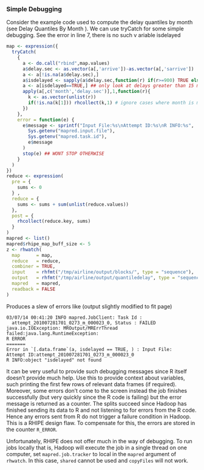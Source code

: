 <!--
### Streaming Data ###

Some algorithms are left associative in their operands $t_1$, $t_2$, $\ldots$, $t_n$ but not 
commutative. For example a streaming update algorithm that computes the inter-arrival times 
of time series data for different levels of a categorical variable. That is, the triangular 
series $t_{k,1}$, $t_{k,2}$, $\ldots$, $t_{k,n_k}$ where k takes the levels of a categorical 
variable C (which takes the values $1, 2, 3, \ldots, m$). The input are pairs (i, j), $i$ $\in$ 
$\{1, 2, \ldots, m\}$, $j$ $\in$ $\{t_{ik}\}$. In the following code, the data structure F 
is updated with the datastructure contained in the values (see the map). The datastructures
are indexed in time by the timepoint - they need to be sent to the reducer (for a given level
of the categorical variable catlevel) in time order. Thus the map sends the pair (catlevel, 
timepoint) as the key. By using the part parameter all the data structures associated with the 
catlevel are sent to the same R reduce process. This is vital since all the component R expressions
in the reduce are run in the same process and namespace. To preserve numeric ordering we insist on
the special map output key class. With this special key class, we cannot have a map output format. 
In the reduce, the setup expression redsetup is run upon R startup (the process assigned to several 
keys and their associated values). Then for each new intermediate key (catlevel, timepoint), it runs
the pre, reduce and post. The lack of a post is because we have exactly one intermediate value for 
a given key (assuming the time points for a category are unique). The redclose expression is run 
when all keys and values have been processed by the reducer and R is about to quit.

```r
map <- expression({
  lapply(seq_along(map.values),function(r){
    catlevel <- map.keys[[r]] #numeric
    timepoint <- map.values[[r]]$timepoint #numeric
    datastructure <- map.values[[r]]$data
    key <- c(catlevel, timepoint)
    rhcollect(key, datastructure)
  })
})
redsetup <- expression({
  currentkey <- NULL
 })
reduce <- expression(
  pre = {
    catlevel <- reduce.key[1]
    time <- reduce.key[2]
    if(!identical(catlevel,currentkey)){
    ## new categorical level
    ## so finalize the computation for
    ## the previous level e.g. use rhcollect
    if(!identical(currentkey, NULL))
      FINALIZE(F)
      ## store current categorical level
      currentkey <- catlevel
      ## initialize computation for new level
      INITIALIZE(F)
    }
  },
  reduce = {
    F <- UPDATE(F, reduce.values[[1]])
  }
)
redclose <- expression({
  ## need to run this, otherwise the last catlevel
  ## will not get finalized
  FINALIZE(F)
})
mr <- rhwatch(..., 
  combiner    = FALSE,
  setup       = list(reduce = redsetup),
  cleanup     = list(reduce = redclose),
  orderby     = "numeric",
  partitioner = list(lims = 1, type = "numeric")
)
```

#### Concrete (but artifical) Example ####

We will create a data set with three columns: the level of a categorical variable A, a time variable
B and a value C. For each level of A, we want the sum of differences of C ordered by B within A.

Creating the Data set The column A is the key, but this is not important. There are 5000 levels of A,
each level has 10,000 observations. By design the values of B are randomly written (sample), also for
simplicity C is equal to B, though this need not be.

```r
map <- expression({
  N <- 10000
  for(first.col in map.values) {
    w <- sample(N, N, replace = FALSE)
    for(i in w) {
      rhcollect(first.col, c(i, i))
    }
  }
})
mapred <- list(mapred.reduce.tasks = 0)
mr <- rhwatch(
  map = map, 
  input = c(5000, 10),
  output = rhfmt("/tmp/airline/output/sort", type = "sequence"),
  mapred = mapred,
  readback = FALSE,
  noeval = TRUE
)
rhex(mr)
```

Sum of Differences The key is the value of A and B, the value is C.

```r
map <- expression({
  lapply(seq_along(map.values),function(r){
    f <- map.values[[r]]
    rhcollect(as.integer(c(map.keys[[r]], f[1])), f[2])
  })
})
```

Thus each output from a map is a key (assuming there are not any duplicates for B for a given level
of A), thus reduce.values has only one observation. All keys sharing the same level of A will be 
sent to one R process and the tuples as.integer(c(map.keys[[r]],f[1])) will be sorted. reduce.setup 
is called once when the R process starts processing its assigned partition of keys and reduce.post 
is called at the end (when all keys have been processed)

```r
reduce.setup <- expression({
  newp <- -Inf
  diffsum <- NULL
})
reduce <- expression(
  pre = {
    if(reduce.key[[1]][1] != newp) {
      if(newp > -Inf) rhcollect(newp, diffsum) #prevents -Inf from being collected
      diffsum <- 0
      lastval <- 0
      newp <- reduce.key[[1]][1]
      skip <- TRUE
    }
  },
  reduce = {
    current <- unlist(reduce.values) #only one value!
    if(!skip) {
      diffsum <- diffsum + (current-lastval) 
    }else {
      skip <- FALSE
    }
    lastval <- current
  }
)
reduce.post <- expression({
  if(newp > -Inf) rhcollect(newp, diffsum) #for the last key
})
mr <- rhwatch(
  map = map,
  reduce = reduce, 
  input = rhfmt("/tmp/airline/output/sort", type = "sequence"),
  output = rhrmt("/tmp/airline/output/sort2", type =  "sequence"),
  partitioner = list(lims = 1, type = "integer"),
  orderby = "integer",
  cleanup = list(reduce = reduce.post),
  setup = list(reduce = reduce.setup),
  readback = FALSE
)
```

-->
### Simple Debugging ###

Consider the example code used to compute the delay quantiles by month (see Delay Quantiles By 
Month ). We can use tryCatch for some simple debugging. See the error in line 7, there is no such v
ariable isdelayed

```r
map <- expression({
  tryCatch(
    {
      a <- do.call("rbind",map.values)
      a$delay.sec <- as.vector(a[,'arrive'])-as.vector(a[,'sarrive'])
      a <- a[!is.na(a$delay.sec),]
      a$isdelayed <- sapply(a$delay.sec,function(r) if(r>=900) TRUE else FALSE)
      a <- a[isdelayed==TRUE,] ## only look at delays greater than 15 minutes
      apply(a[,c('month','delay.sec')],1,function(r){
        k <- as.vector(unlist(r))
        if(!is.na(k[1])) rhcollect(k,1) # ignore cases where month is missing
      })
    },
    error = function(e) {
      e$message <- sprintf("Input File:%s\nAttempt ID:%s\nR INFO:%s",
        Sys.getenv("mapred.input.file"),
        Sys.getenv("mapred.task.id"),
        e$message
      )
      stop(e) ## WONT STOP OTHERWISE
    }
  )
})
reduce <- expression(
  pre = {
    sums <- 0
  } ,
  reduce = {
    sums <- sums + sum(unlist(reduce.values))
  },
  post = { 
    rhcollect(reduce.key, sums) 
  }
)
mapred <- list()
mapred$rhipe_map_buff_size <- 5
z <- rhwatch(
  map      = map,
  reduce   = reduce,
  combiner = TRUE,
  input    = rhfmt("/tmp/airline/output/blocks/", type = "sequence"),
  output   = rhfmt("/tmp/airline/output/quantiledelay", type = "sequence"),
  mapred   = mapred,
  readback = FALSE
)
```

Produces a slew of errors like (output slightly modified to fit page)

```
03/07/14 00:41:20 INFO mapred.JobClient: Task Id :
  attempt_201007281701_0273_m_000023_0, Status : FAILED
java.io.IOException: MROutput/MRErrThread failed:java.lang.RuntimeException:
R ERROR
=======
Error in `[.data.frame`(a, isdelayed == TRUE, ) : Input File:
Attempt ID:attempt_201007281701_0273_m_000023_0
R INFO:object "isdelayed" not found
```

It can be very useful to provide such debugging messages since R itself doesn’t provide much help. 
Use this to provide context about variables, such printing the first few rows of relevant data 
frames (if required). Moreover, some errors don’t come to the screen instead the job finishes 
successfully (but very quickly since the R code is failing) but the error message is returned as a 
counter. The splits succeed since Hadoop has finished sending its data to R and not listening to 
for errors from the R code. Hence any errors sent from R do not trigger a failure condition in 
Hadoop. This is a RHIPE design flaw. To compensate for this, the errors are stored in the counter 
`R_ERROR`.

Unfortunately, RHIPE does not offer much in the way of debugging. To run jobs locally that is, 
Hadoop will execute the job in a single thread on one computer, set `mapred.job.tracker` to local in 
the `mapred` argument of `rhwatch`. In this case, `shared` cannot be used and `copyFiles` will 
not work.

